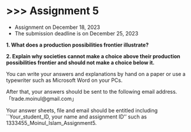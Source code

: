 # \>\>\> Assignment 5 {.unnumbered}

-   Assignment on December 18, 2023
-   The submission deadline is on December 25, 2023

**1. What does a production possibilities frontier illustrate?**

**2. Explain why societies cannot make a choice above their production possibilities frontier and should not make a choice below it.**

You can write your answers and explanations by hand on a paper or use a typewriter such as Microsoft Word on your PCs.

After that, your answers should be sent to the following email address.「trade.moinul\@gmail.com」

Your answer sheets, file and email should be entitled including \`\`Your_student_ID, your name and assignment ID'' such as 1333455_Moinul_Islam_Assignment5.
